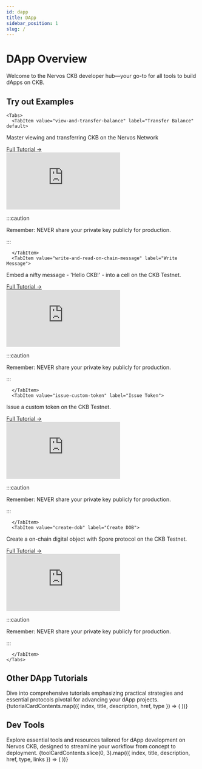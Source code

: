```yaml
---
id: dapp
title: DApp
sidebar_position: 1
slug: /
---
```


# DApp Overview
Welcome to the Nervos CKB developer hub—your go-to for all tools to build dApps on CKB. 

## Try out Examples
```mdx-code-block
<Tabs>
  <TabItem value="view-and-transfer-balance" label="Transfer Balance" default>
```
<div>
  <div style={{ display: 'flex', justifyContent: 'space-between', alignItems: 'center' }}>
    <p>Master viewing and transferring CKB on the Nervos Network</p>
    <a href="./docs/dapp/view-and-transfer-balance">Full Tutorial →</a>
  </div>

  <iframe src="https://codesandbox.io/embed/58n9pq?view=preview&module=%2Flib.ts"
    style={{width: "100%", height: "500px", border: "0", borderRadius: "4px", overflow:"hidden"}}
    frameborder="0"
    title="@offckb/simple-transfer"
    allow="accelerometer; ambient-light-sensor; camera; encrypted-media; geolocation; gyroscope; hid; microphone; midi; payment; usb; vr; xr-spatial-tracking"
    sandbox="allow-forms allow-modals allow-popups allow-presentation allow-same-origin allow-scripts"
  ></iframe>
  
:::caution

Remember: NEVER share your private key publicly for production.

:::
</div>

```mdx-code-block
  </TabItem>
  <TabItem value="write-and-read-on-chain-message" label="Write Message">
```

<div>
  <div style={{ display: 'flex', justifyContent: 'space-between', alignItems: 'center' }}>
    <p>Embed a nifty message - 'Hello CKB!' - into a cell on the CKB Testnet.</p>
    <a href="./docs/dapp/write-and-read-on-chain-message">Full Tutorial →</a>
  </div>

  <iframe src="https://codesandbox.io/embed/jsn25g?view=Editor+%2B+Preview&module=%2Flib.ts"
    style={{width: "100%", height: "500px", border: "0", borderRadius: "4px", overflow:"hidden"}}
    frameborder="0"
    title="write-and-read-onchain-message"
    allow="accelerometer; ambient-light-sensor; camera; encrypted-media; geolocation; gyroscope; hid; microphone; midi; payment; usb; vr; xr-spatial-tracking"
    sandbox="allow-forms allow-modals allow-popups allow-presentation allow-same-origin allow-scripts"
   ></iframe>

:::caution

Remember: NEVER share your private key publicly for production.

:::
</div>

```mdx-code-block
  </TabItem>
  <TabItem value="issue-custom-token" label="Issue Token">
```

<div>
  <div style={{ display: 'flex', justifyContent: 'space-between', alignItems: 'center' }}>
    <p>Issue a custom token on the CKB Testnet.</p>
    <a href="./docs/dapp/issue-custom-token">Full Tutorial →</a>
  </div>

  <iframe src="https://codesandbox.io/embed/drlfr5?view=Editor+%2B+Preview&module=%2Flib.ts"
    style={{width: "100%", height: "500px", border: "0", borderRadius: "4px", overflow:"hidden"}}
    frameborder="0"
    title="@offckb/xudt"
    allow="accelerometer; ambient-light-sensor; camera; encrypted-media; geolocation; gyroscope; hid; microphone; midi; payment; usb; vr; xr-spatial-tracking"
    sandbox="allow-forms allow-modals allow-popups allow-presentation allow-same-origin allow-scripts"
   ></iframe>

:::caution

Remember: NEVER share your private key publicly for production.

:::
</div>

```mdx-code-block
  </TabItem>
  <TabItem value="create-dob" label="Create DOB">
```

<div>
  <div style={{ display: 'flex', justifyContent: 'space-between', alignItems: 'center' }}>
    <p>Create a on-chain digital object with Spore protocol on the CKB Testnet.</p>
    <a href="./docs/dapp/create-dob">Full Tutorial →</a>
  </div>

  <iframe src="https://codesandbox.io/embed/rmwshy?view=Editor+%2B+Preview&module=%2Flib.ts"
    style={{width: "100%", height: "500px", border: "0", borderRadius: "4px", overflow:"hidden"}}
    frameborder="0"
    title="@offckb/simple-transfer"
    allow="accelerometer; ambient-light-sensor; camera; encrypted-media; geolocation; gyroscope; hid; microphone; midi; payment; usb; vr; xr-spatial-tracking"
    sandbox="allow-forms allow-modals allow-popups allow-presentation allow-same-origin allow-scripts"
   ></iframe>

:::caution

Remember: NEVER share your private key publicly for production.

:::
</div>

```mdx-code-block
  </TabItem>
</Tabs>
```

## Other DApp Tutorials
Dive into comprehensive tutorials emphasizing practical strategies and essential protocols pivotal for advancing your dApp projects.
<CardLayout>
  {tutorialCardContents.map(({ index, title, description, href, type }) => (
    <Card
      key={index}
      title={title}
      description={description}
      href={href}
      type={type}
    />
  ))}
</CardLayout>


## Dev Tools
Explore essential tools and resources tailored for dApp development on Nervos CKB, designed to streamline your workflow from concept to deployment.
<CardLayout>
  {toolCardContents.slice(0, 3).map(({ index, title, description, href, type, links }) => (
    <Card
      key={index}
      title={title}
      description={description}
      href={href}
      type={type}
      links={links}
    />
  ))}
  <MoreCard title={MORETOOLCARDTITLE} href={MORETOOLCARDHREF} />
</CardLayout>
